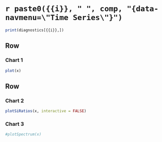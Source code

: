 `r paste0({{i}}, " ", comp, "{data-navmenu=\"Time Series\"}")`  
===================================== 


```r
print(diagnostics[{{i}},])
```

Row
-------------------------------------
    
### Chart 1

```r
plot(x)
```


Row
-------------------------------------
    
### Chart 2
    
```r
plotSiRatios(x, interactive = FALSE)
```
    
### Chart 3

```r
#plotSpectrum(x)
```
